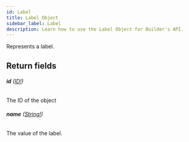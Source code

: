 ```yaml
---
id: Label
title: Label Object
sidebar_label: Label
description: Learn how to use the Label Object for Builder's API.
---
```


Represents a label.

## Return fields

###### <b>id</b> ([ID!](/docs/composer/builder/api/schema/scalar/ID.mdx))

The ID of the object

###### <b>name</b> ([String!](/docs/composer/builder/api/schema/scalar/String.mdx))

The value of the label.
